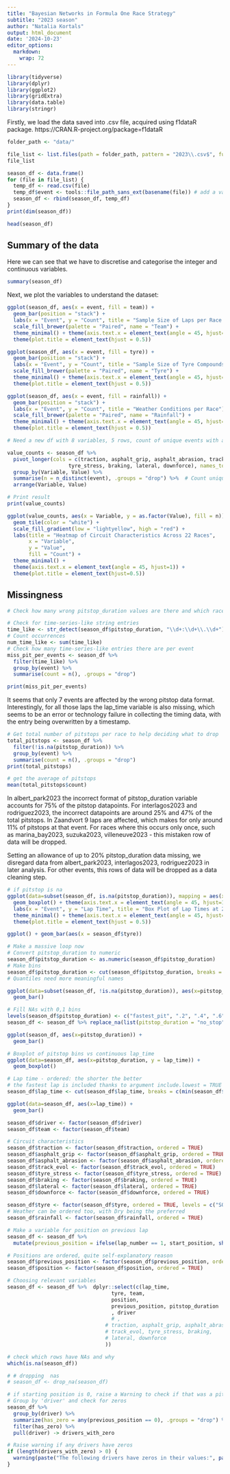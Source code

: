 ---
title: "Bayesian Networks in Formula One Race Strategy"
subtitle: "2023 season"
author: "Natalia Kortals"
output: html_document
date: '2024-10-23'
editor_options: 
  markdown: 
    wrap: 72
---

```{r setup, include=FALSE}
library(tidyverse)
library(dplyr)
library(ggplot2)
library(gridExtra)
library(data.table)
library(stringr)
```

Firstly, we load the data saved into .csv file, acquired using f1dataR package. https://CRAN.R-project.org/package=f1dataR

```{r load all races}
folder_path <- "data/"

file_list <- list.files(path = folder_path, pattern = "2023\\.csv$", full.names = TRUE)
file_list

season_df <- data.frame()
for (file in file_list) {
  temp_df <- read.csv(file)
  temp_df$event <- tools::file_path_sans_ext(basename(file)) # add a variable event that will be useful for filtering                                                                     through races
  season_df <- rbind(season_df, temp_df)
}
print(dim(season_df))
```

```{r head}
head(season_df)
```
## Summary of the data

Here we can see that we have to discretise and categorise the integer and continuous variables.

```{r summary}
summary(season_df)
```

Next, we plot the variables to understand the dataset: 

```{r laps count plot}
ggplot(season_df, aes(x = event, fill = team)) +
  geom_bar(position = "stack") +
  labs(x = "Event", y = "Count", title = "Sample Size of Laps per Race by Team") +
  scale_fill_brewer(palette = "Paired", name = "Team") +
  theme_minimal() + theme(axis.text.x = element_text(angle = 45, hjust=1)) +
  theme(plot.title = element_text(hjust = 0.5))
```


```{r tyres count plot}
ggplot(season_df, aes(x = event, fill = tyre)) +
  geom_bar(position = "stack") +
  labs(x = "Event", y = "Count", title = "Sample Size of Tyre Compounds per Race") +
  scale_fill_brewer(palette = "Paired", name = "Tyre") +
  theme_minimal() + theme(axis.text.x = element_text(angle = 45, hjust=1)) +
  theme(plot.title = element_text(hjust = 0.5))
```

```{r rainfall count plot}
ggplot(season_df, aes(x = event, fill = rainfall)) +
  geom_bar(position = "stack") +
  labs(x = "Event", y = "Count", title = "Weather Conditions per Race") +
  scale_fill_brewer(palette = "Paired", name = "Rainfall") +
  theme_minimal() + theme(axis.text.x = element_text(angle = 45, hjust=1)) +
  theme(plot.title = element_text(hjust = 0.5))
```

```{r circuit vars heatmap}
# Need a new df with 8 variables, 5 rows, count of unique events with a value

value_counts <- season_df %>%
  pivot_longer(cols = c(traction, asphalt_grip, asphalt_abrasion, track_evol,
                    tyre_stress, braking, lateral, downforce), names_to = "Variable", values_to = "Value") %>%
  group_by(Variable, Value) %>%
  summarise(n = n_distinct(event), .groups = "drop") %>%  # Count unique events
  arrange(Variable, Value)

# Print result
print(value_counts)

ggplot(value_counts, aes(x = Variable, y = as.factor(Value), fill = n)) +
  geom_tile(color = "white") +
  scale_fill_gradient(low = "lightyellow", high = "red") +
  labs(title = "Heatmap of Circuit Characteristics Across 22 Races",
       x = "Variable",
       y = "Value",
       fill = "Count") +
  theme_minimal() +
  theme(axis.text.x = element_text(angle = 45, hjust=1)) +
  theme(plot.title = element_text(hjust=0.5))

```


## Missingness

```{r wrong pitstop data}
# Check how many wrong pitstop_duration values are there and which races they are present in

# Check for time-series-like string entries
time_like <- str_detect(season_df$pitstop_duration, "\\d+:\\d+\\.\\d+")
# Count occurrences
num_time_like <- sum(time_like)
# Check how many time-series-like entries there are per event
miss_pit_per_events <- season_df %>%
  filter(time_like) %>%
  group_by(event) %>%
  summarise(count = n(), .groups = "drop")

print(miss_pit_per_events)

```
It seems that only 7 events are affected by the wrong pitstop data format. Interestingly, for all those laps the lap_time variable is also missing, which seems to be an error or technology failure in collecting the timing data, with the entry being overwritten by a timestamp. 


```{r pitstop count}
# Get total number of pitstops per race to help deciding what to drop
total_pitstops <- season_df %>%
  filter(!is.na(pitstop_duration)) %>%
  group_by(event) %>%
  summarise(count = n(), .groups = "drop")
print(total_pitstops)
```

```{r avg no of pitstops per race}
# get the average of pitstops
mean(total_pitstops$count)
```

In albert_park2023 the incorrect format of pitstop_duration variable accounts for 75% of the pitstop datapoints.
For interlagos2023 and rodriguez2023, the incorrect datapoints are around 25% and 47% of the total pitstops.
In Zaandvort 9 laps are affected, which makes for only around 11% of pitstops at that event.
For races where this occurs only once, such as marina_bay2023, suzuka2023, villeneuve2023 - this mistaken row of data will be dropped.

Setting an allowance of up to 20% pitstop_duration data missing, we disregard data from
albert_park2023, interlagos2023, rodriguez2023 in later analysis. For other events, this rows of data will be dropped as a data cleaning step.





```{r plot event vs laptime}
# if pitstop is na
ggplot(data=subset(season_df, is.na(pitstop_duration)), mapping = aes(x = event, y = lap_time)) +
  geom_boxplot() + theme(axis.text.x = element_text(angle = 45, hjust=1)) +
  labs(x = "Event", y = "Lap Time", title = "Box Plot of Lap Times at 2023 Races") +
  theme_minimal() + theme(axis.text.x = element_text(angle = 45, hjust=1)) +
  theme(plot.title = element_text(hjust = 0.5))
```


```{r}
ggplot() + geom_bar(aes(x = season_df$tyre))
```



```{r pitstop bins}


# Make a massive loop now 
# Convert pitstop_duration to numeric
season_df$pitstop_duration <- as.numeric(season_df$pitstop_duration)
# Make bins
season_df$pitstop_duration <- cut(season_df$pitstop_duration, breaks = c(min(season_df$pitstop_duration, na.rm = TRUE), quantile(season_df$pitstop_duration, probs = c(.2, .4, .6, .8),na.rm=TRUE),max(season_df$pitstop_duration, na.rm = TRUE)), ordered_result = TRUE, include.lowest = TRUE, labels = c("fastest_pit", ".2", ".4", ".6", ".8"))
# Quantiles need more meaningful names

ggplot(data=subset(season_df, !is.na(pitstop_duration)), aes(x=pitstop_duration)) +
  geom_bar()

# Fill NAs with 0,1 bins
levels(season_df$pitstop_duration) <- c("fastest_pit", ".2", ".4", ".6", ".8", "no_stop")
season_df <- season_df %>% replace_na(list(pitstop_duration = "no_stop")) #change to "NA"

```


```{r}
ggplot(season_df, aes(x=pitstop_duration)) +
  geom_bar()
```


```{r boxplot pitstop bins vs laptime}
# Boxplot of pitstop bins vs continuous lap_time
ggplot(data=season_df, aes(x=pitstop_duration, y = lap_time)) +
  geom_boxplot()
```




```{r lap time bins}
# Lap time - ordered: the shorter the better
# the fastest lap is included thanks to argument include.lowest = TRUE
season_df$lap_time <- cut(season_df$lap_time, breaks = c(min(season_df$lap_time, na.rm = TRUE), quantile(season_df$lap_time,probs = c(.05, .1, .15, .2, .25, .3,.4,.5,.6, .7,.8, .85, .87, .9, .92, .94, .96, .98, .99),na.rm=TRUE),max(season_df$lap_time, na.rm = TRUE)), include.lowest = TRUE, ordered_result = TRUE, labels = c("fastest", ".05", ".1", ".15", ".2", ".25", ".3",".4",".5",".6", ".7",".8", ".85", ".87", ".9", ".92", ".94", ".96", ".98", ".99"))

ggplot(data=season_df, aes(x=lap_time)) +
  geom_bar()
```


```{r convert to factors and ordinal}

season_df$driver <- factor(season_df$driver)
season_df$team <- factor(season_df$team)

# Circuit characteristics
season_df$traction <- factor(season_df$traction, ordered = TRUE)
season_df$asphalt_grip <- factor(season_df$asphalt_grip, ordered = TRUE)
season_df$asphalt_abrasion <- factor(season_df$asphalt_abrasion, ordered = TRUE)
season_df$track_evol <- factor(season_df$track_evol, ordered = TRUE)
season_df$tyre_stress <- factor(season_df$tyre_stress, ordered = TRUE)
season_df$braking <- factor(season_df$braking, ordered = TRUE)
season_df$lateral <- factor(season_df$lateral, ordered = TRUE)
season_df$downforce <- factor(season_df$downforce, ordered = TRUE)

season_df$tyre <- factor(season_df$tyre, ordered = TRUE, levels = c("SOFT", "MEDIUM", "HARD")) 
# Weather can be ordered too, with Dry being the preferred
season_df$rainfall <- factor(season_df$rainfall, ordered = TRUE)

# Make a variable for position on previous lap
season_df <- season_df %>%
  mutate(previous_position = ifelse(lap_number == 1, start_position, shift(season_df$position, n=1, type="lag")))

# Positions are ordered, quite self-explanatory reason
season_df$previous_position <- factor(season_df$previous_position, ordered = TRUE)
season_df$position <- factor(season_df$position, ordered = TRUE)

# Choosing relevant variables
season_df <- season_df %>%  dplyr::select(c(lap_time, 
                                  tyre, team, 
                                  position, 
                                  previous_position, pitstop_duration
                                  , driver
                                  # , 
                                # traction, asphalt_grip, asphalt_abrasion, 
                                # track_evol, tyre_stress, braking, 
                                # lateral, downforce
                                ))

```



```{r checking NAs}
# check which rows have NAs and why
which(is.na(season_df))
```
```{r deal with NAs}
# # dropping  nas
# season_df <- drop_na(season_df)
```



```{r}
# if starting position is 0, raise a Warning to check if that was a pitlane start
# Group by 'driver' and check for zeros
season_df %>%
  group_by(driver) %>%
  summarize(has_zero = any(previous_position == 0), .groups = "drop") %>%
  filter(has_zero) %>%
  pull(driver) -> drivers_with_zero

# Raise warning if any drivers have zeros
if (length(drivers_with_zero) > 0) {
  warning(paste("The following drivers have zeros in their values:", paste(drivers_with_zero, collapse = ", ")))
}
```



